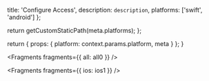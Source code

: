 
  title: 'Configure Access',
  description: `description`,
  platforms: ['swift', 'android']
};

  return getCustomStaticPath(meta.platforms);
};

  return {
    props: {
      platform: context.params.platform,
      meta
    }
  };
}


<Fragments fragments={{ all: all0 }} />


<Fragments fragments={{ ios: ios1 }} />
